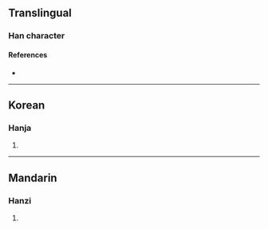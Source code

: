 {{character info/new}}
==Translingual==

===Han character===
{{Han char|rn=27|rad=厂|as=13|sn=15|four=|canj=MOMO|ids=⿸厂僉}}

====References====
* {{Han ref|kx=0163.080|dkj=03040|dj=0371.100|hdz=10080.120|uh=53B1|ud=21425}}

----

==Korean==

===Hanja===
{{ko-hanja|hangeul=엄|rv=eom|mr=ŏm}}

# {{rfdef|ko|sort=厂13}}

----

==Mandarin==

===Hanzi===
{{cmn-hanzi|pin=[[lán]] ([[lan2]])|wg=lan<sup>2</sup>}}

# {{rfdef|cmn|sort=厂13}}